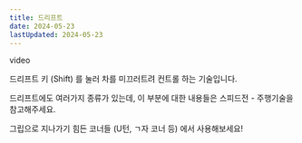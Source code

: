 ```yaml
---
title: 드리프트
date: 2024-05-23
lastUpdated: 2024-05-23
---
```


<Ratio>video</Ratio>

드리프트 키 (Shift) 를 눌러 차를 미끄러트려 컨트롤 하는 기술입니다.

드리프트에도 여러가지 종류가 있는데, 이 부분에 대한 내용들은 <Link href="/docs/learn/speed/tech/optimize">스피드전 - 주행기술</Link>을 참고해주세요.

<Tip>
    <TipText>그립으로 지나가기 힘든 코너들 (U턴, ㄱ자 코너 등) 에서 사용해보세요!</TipText>
</Tip>